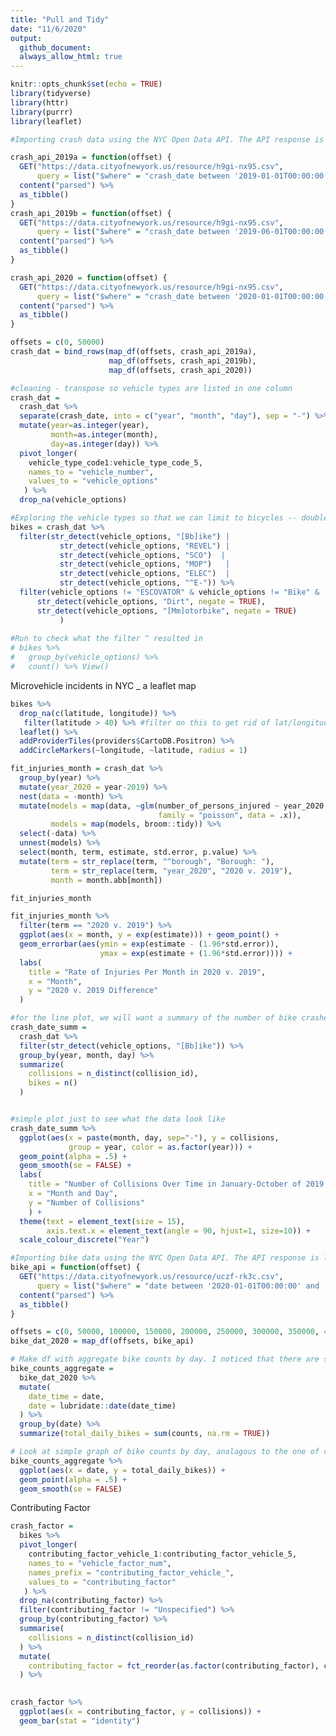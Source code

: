 ```yaml
---
title: "Pull and Tidy"
date: "11/6/2020"
output: 
  github_document:
  always_allow_html: true
---
```


```r
knitr::opts_chunk$set(echo = TRUE)
library(tidyverse)
library(httr)
library(purrr)
library(leaflet)
```


```r
#Importing crash data using the NYC Open Data API. The API response is limited to 50,000 rows, so we need a function that can be used to page through these results to capture all crashes in 2020. 

crash_api_2019a = function(offset) {
  GET("https://data.cityofnewyork.us/resource/h9gi-nx95.csv", 
      query = list("$where" = "crash_date between '2019-01-01T00:00:00' and '2019-5-31T12:00:00'", "$limit" = 50000, "$offset" = offset)) %>% 
  content("parsed") %>%
  as_tibble() 
}
crash_api_2019b = function(offset) {
  GET("https://data.cityofnewyork.us/resource/h9gi-nx95.csv", 
      query = list("$where" = "crash_date between '2019-06-01T00:00:00' and '2019-10-31T12:00:00'", "$limit" = 50000, "$offset" = offset)) %>% 
  content("parsed") %>%
  as_tibble() 
}

crash_api_2020 = function(offset) {
  GET("https://data.cityofnewyork.us/resource/h9gi-nx95.csv", 
      query = list("$where" = "crash_date between '2020-01-01T00:00:00' and '2020-10-31T12:00:00'", "$limit" = 50000, "$offset" = offset)) %>% 
  content("parsed") %>%
  as_tibble() 
}

offsets = c(0, 50000)
crash_dat = bind_rows(map_df(offsets, crash_api_2019a), 
                      map_df(offsets, crash_api_2019b),
                      map_df(offsets, crash_api_2020))
```


```r
#cleaning - transpose so vehicle types are listed in one column
crash_dat = 
  crash_dat %>% 
  separate(crash_date, into = c("year", "month", "day"), sep = "-") %>%
  mutate(year=as.integer(year),
         month=as.integer(month),
         day=as.integer(day)) %>%
  pivot_longer(
    vehicle_type_code1:vehicle_type_code_5,
    names_to = "vehicle_number",
    values_to = "vehicle_options"
   ) %>%
  drop_na(vehicle_options)
```

```r
#Exploring the vehicle types so that we can limit to bicycles -- double check this list
bikes = crash_dat %>%
  filter(str_detect(vehicle_options, "[Bb]ike") | 
           str_detect(vehicle_options, "REVEL") | 
           str_detect(vehicle_options, "SCO")  |
           str_detect(vehicle_options, "MOP")   |
           str_detect(vehicle_options, "ELEC")  |
           str_detect(vehicle_options, "^E-")) %>% 
  filter(vehicle_options != "ESCOVATOR" & vehicle_options != "Bike" &
      str_detect(vehicle_options, "Dirt", negate = TRUE),
      str_detect(vehicle_options, "[Mm]otorbike", negate = TRUE)
           ) 
           
#Run to check what the filter ^ resulted in 
# bikes %>% 
#   group_by(vehicle_options) %>% 
#   count() %>% View()
```



Microvehicle incidents in NYC _ a leaflet map
```r
bikes %>%
  drop_na(c(latitude, longitude)) %>% 
   filter(latitude > 40) %>% #filter on this to get rid of lat/longitude with values of (0,0)
  leaflet() %>% 
  addProviderTiles(providers$CartoDB.Positron) %>% 
  addCircleMarkers(~longitude, ~latitude, radius = 1)
```


```r

fit_injuries_month = crash_dat %>%
  group_by(year) %>%
  mutate(year_2020 = year-2019) %>%
  nest(data = -month) %>%
  mutate(models = map(data, ~glm(number_of_persons_injured ~ year_2020 + borough,
                                 family = "poisson", data = .x)),
         models = map(models, broom::tidy)) %>% 
  select(-data) %>% 
  unnest(models) %>%
  select(month, term, estimate, std.error, p.value) %>% 
  mutate(term = str_replace(term, "^borough", "Borough: "),
         term = str_replace(term, "year_2020", "2020 v. 2019"),
         month = month.abb[month]) 

fit_injuries_month

```

```r

fit_injuries_month %>% 
  filter(term == "2020 v. 2019") %>%
  ggplot(aes(x = month, y = exp(estimate))) + geom_point() +
  geom_errorbar(aes(ymin = exp(estimate - (1.96*std.error)), 
                    ymax = exp(estimate + (1.96*std.error)))) +
  labs(
    title = "Rate of Injuries Per Month in 2020 v. 2019",
    x = "Month",
    y = "2020 v. 2019 Difference"
  ) 

```




```r
#for the line plot, we will want a summary of the number of bike crashes by day. The collisions variable calculates the number of unique crashes and the bikes variable calculates the total number of bikes that crashed (there can be mutliple bikes involved in one crash but this is rare)
crash_date_summ = 
  crash_dat %>%
  filter(str_detect(vehicle_options, "[Bb]ike")) %>%
  group_by(year, month, day) %>%
  summarize(
    collisions = n_distinct(collision_id),
    bikes = n()
  )


#simple plot just to see what the data look like
crash_date_summ %>%
  ggplot(aes(x = paste(month, day, sep="-"), y = collisions, 
             group = year, color = as.factor(year))) +
  geom_point(alpha = .5) +
  geom_smooth(se = FALSE) + 
  labs(
    title = "Number of Collisions Over Time in January-October of 2019 and 2020",
    x = "Month and Day",
    y = "Number of Collisions"
    ) +
  theme(text = element_text(size = 15), 
        axis.text.x = element_text(angle = 90, hjust=1, size=10)) +
  scale_colour_discrete("Year")
```



```r
#Importing bike data using the NYC Open Data API. The API response is limited to 50,000 rows, so we need a function that can be used to page through these results to capture all bike counts in 2020. 
bike_api = function(offset) {
  GET("https://data.cityofnewyork.us/resource/uczf-rk3c.csv", 
      query = list("$where" = "date between '2020-01-01T00:00:00' and '2020-10-31T12:00:00'", "$limit" = 50000, "$offset" = offset)) %>% 
  content("parsed") %>%
  as_tibble() 
}

offsets = c(0, 50000, 100000, 150000, 200000, 250000, 300000, 350000, 400000)
bike_dat_2020 = map_df(offsets, bike_api)
```



```r

# Make df with aggregate bike counts by day. I noticed that there are some days with NAs - haven't explored yet but might want to look into if the bike counting operation itself was limited at all by covid.
bike_counts_aggregate = 
  bike_dat_2020 %>% 
  mutate(
    date_time = date,
    date = lubridate::date(date_time)
  ) %>% 
  group_by(date) %>% 
  summarize(total_daily_bikes = sum(counts, na.rm = TRUE))

# Look at simple graph of bike counts by day, analagous to the one of crashes above.
bike_counts_aggregate %>%
  ggplot(aes(x = date, y = total_daily_bikes)) +
  geom_point(alpha = .5) +
  geom_smooth(se = FALSE)
```


Contributing Factor
```r
crash_factor = 
  bikes %>%
  pivot_longer(
    contributing_factor_vehicle_1:contributing_factor_vehicle_5,
    names_to = "vehicle_factor_num",
    names_prefix = "contributing_factor_vehicle_",
    values_to = "contributing_factor"
   ) %>%
  drop_na(contributing_factor) %>%
  filter(contributing_factor != "Unspecified") %>%
  group_by(contributing_factor) %>%
  summarise(
    collisions = n_distinct(collision_id)
  ) %>%
  mutate(
    contributing_factor = fct_reorder(as.factor(contributing_factor), collisions, .desc = TRUE)
  ) %>%
  

crash_factor %>%
  ggplot(aes(x = contributing_factor, y = collisions)) +
  geom_bar(stat = "identity")
```
